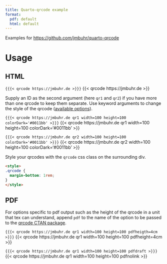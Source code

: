 ```yaml
---
title: Quarto-qrcode example
format:
  pdf: default
  html: default
---
```


Examples for <https://github.com/jmbuhr/quarto-qrcode>

# Usage

## HTML

`{{{< qrcode https://jmbuhr.de >}}}`
{{< qrcode https://jmbuhr.de >}}

Supply an ID as the second argument (here `qr1` and `qr2`) if you have more than one qrcode to keep them separate.
Use keyword arguments to change the style of the qrcode ([available options](https://davidshimjs.github.io/qrcodejs/)).

`{{{< qrcode https://jmbuhr.de qr1 width=100 height=100 colorDark='#0011bb' >}}}`
{{< qrcode https://jmbuhr.de qr1 width=100 height=100 colorDark='#0011bb' >}}

`{{{< qrcode https://jmbuhr.de qr2 width=100 height=100 colorDark='#0011bb' >}}}`
{{< qrcode https://jmbuhr.de qr2 width=100 height=100 colorDark='#0011bb' >}}

Style your qrcodes with the `qrcode` css class on the surrounding div.

```html
<style>
.qrcode {
  margin-bottom: 1rem;
}
</style>
```

<style>
.qrcode {
  margin-bottom: 1rem;
}
</style>

## PDF

For options specific to pdf output such as the height of the qrcode in a unit that tex can understand,
append `pdf` to the name of the option to be passed to the [qrcode CTAN package]().

`{{{< qrcode https://jmbuhr.de qr1 width=100 height=100 pdfheigth=4cm >}}}`
{{< qrcode https://jmbuhr.de qr1 width=100 height=100 pdfheight=4cm >}}

`{{{< qrcode https://jmbuhr.de qr1 width=100 height=100 pdfdraft >}}}`
{{< qrcode https://jmbuhr.de qr1 width=100 height=100 pdfnolink >}}


